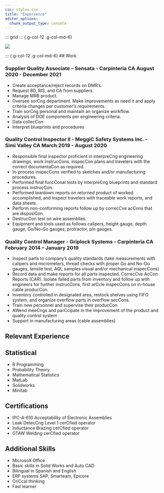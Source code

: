 ```yaml
---
css: styles.css
title: "Experience"
editor_options: 
  chunk_output_type: console
---
```


::: container
::: grid
::: {.g-col-12 .g-col-md-6}

![](img/profile.jpeg){.rounded-circle}
:::
::: {.g-col-12 .g-col-md-6}
## Work

::: content-block
::: features
::: {.feature .box}

### Supplier Quality Associate – Sensata - Carpinteria CA August 2020 - December 2021

- Create acceptance/reject records on DMR’s.
- Request 8D, RIS, and CA from suppliers.
- Manage MRB product.
- Oversee sorCng department. Make improvements as need it and apply criteria changes per
customer’s requirements.
- Train sorCng personal and maintain an organize workflow.
- Analysis of DOE components per engineering criteria.
- Data collecCon
- Interpret blueprints and procedures

:::

::: {.feature .box}


### Quality Control Inspector II - MeggiC Safety Systems Inc. - Simi Valley CA March 2019 - August 2020


- Responsible final inspector proficient in interpreCng engineering drawings, work instrucCons, inspecCon plans and travelers with the correct documentaCon as required.
- In-process inspecCons verified to sketches and/or manufacturing procedures.
- Performed final funcConal tests by interpreCng blueprints and standard process instrucCon.
- Performed teardown reports on returned product of worked accomplished, and inspect travelers
with traceable work reports, and data sheets.
- Perform non-conforming reports follow up by correcCve acCons that are disposiCon.
- DestrucCon test on wire assemblies.
- Equipment and tools used as follows calipers, height gauge, depth gauge, Go/No-Go gauges,
protractor, pin gauges.

:::

::: {.feature .box}

### Quality Control Manager - Griplock Systems - Carpinteria CA February 2014 – January 2019

- Inspect parts to company’s quality standards (take measurements with calipers and micrometers, thread checks with proper Go and No-Go gauges, tensile test, AQL samples visual and/or mechanical inspecCons)
- Record data and make reports for all parts inspected. CorrecCve AcCon Reports (CAR). Isolate failed parts from inventory and follow up with engineers for further instrucCons, first arCcle inspecCons on in-house cable producCon.
- Inventory controlled in designated area, restock shelves using FIFO system, and organize overflow parts in overflow secCons.
- Train new personnel and supervise their producCon
- AWend meeCngs and parCcipate in the improvement of the product and quality control system
- Support in manufacturing areas (cable assemblies)

:::
:::
:::


## Relevant Experience

::: content-block
::: features
::: {.feature .box}

## Statistical

- R Programming
- Probability Theory
- Mathematical Statistics
- MatLab
- Solidworks
- Minitab

:::

::: {.feature .box}

## Certifications

- IPC-A-610 Acceptability of Electronic Assemblies 
- Leak DetecCng Level 1 cerCfied operator
- Inductance Brazing cerCfied operator
- GTAW Welding cerCfied operator


:::

::: {.feature .box}

## Additional Skills

- MicrosoX Office
- Basic skills in Solid Works and Auto CAD
- Bilingual in Spanish and English
- ERP systems SAP, Smarteam, Epicore
- CriCcal thinking
- Fast learner

::: 
::: 
:::